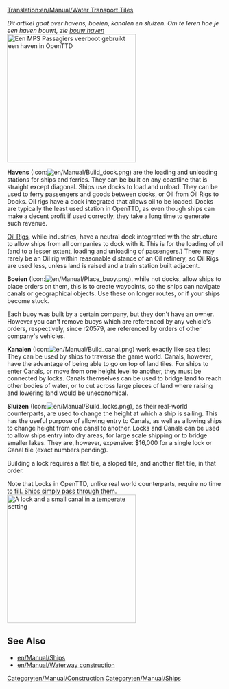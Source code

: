 [[Translation:en/Manual/Water Transport Tiles]]
{{nl/Vertaling|en/Manual/Water Transport Tiles|0}}

''Dit artikel gaat over havens, boeien, kanalen en sluizen. Om te leren hoe je een haven bouwt, zie [[nl/Manual/Bouw haven|bouw haven]]''
[[File:en/Manual/Dockscreenshot.png|thumb|300px|right|Een [[en/Manual/Base Set/Ships/MPS Passenger Ferry|MPS Passagiers veerboot]] gebruikt een haven in OpenTTD]]

'''Havens''' (Icon:[[File:en/Manual/Build dock.png]]) are the loading and unloading stations for ships and ferries. They can be built on any coastline that is straight except diagonal. Ships use docks to load and unload. They can be used to ferry passengers and goods between docks, or Oil from Oil Rigs to Docks. Oil rigs have a dock integrated that allows oil to be loaded. Docks are typically the least used station in OpenTTD, as even though ships can make a decent profit if used correctly, they take a long time to generate such revenue.

[[en/Manual/Industries|Oil Rigs]], while industries, have a neutral dock integrated with the structure to allow ships from all companies to dock with it. This is for the loading of oil (and to a lesser extent, loading and unloading of passengers.) There may rarely be an Oil rig within reasonable distance of an Oil refinery, so Oil Rigs are used less, unless land is raised and a train station built adjacent.

'''Boeien''' (Icon:[[File:en/Manual/Place buoy.png]]), while not docks, allow ships to place orders on them, this is to create waypoints, so the ships can navigate canals or geographical objects. Use these on longer routes, or if your ships become stuck. 

Each buoy was built by a certain company, but they don't have an owner. However you can't remove buoys which are referenced by any vehicle's orders, respectively, since r20579, are referenced by orders of other company's vehicles.

'''Kanalen''' (Icon:[[File:en/Manual/Build canal.png]]) work exactly like sea tiles: They can be used by ships to traverse the game world. Canals, however, have the advantage of being able to go on top of land tiles. For ships to enter Canals, or move from one height level to another, they must be connected by locks. Canals themselves can be used to bridge land to reach other bodies of water, or to cut across large pieces of land where raising and lowering land would be uneconomical. 

'''Sluizen''' (Icon:[[File:en/Manual/Build locks.png]]), as their real-world counterparts, are used to change the height at which a ship is sailing. This has the useful purpose of allowing entry to Canals, as well as allowing ships to change height from one canal to another. Locks and Canals can be used to allow ships entry into dry areas, for large scale shipping or to bridge smaller lakes. They are, however, expensive: $16,000 for a single lock or Canal tile (exact numbers pending).

Building a lock requires a flat tile, a sloped tile, and another flat tile, in that order.

Note that Locks in OpenTTD, unlike real world counterparts, require no time to fill. Ships simply pass through them.
[[File:en/Manual/Temperate-canal-locks.png|thumb|300px|center|A lock and a small canal in a temperate setting]]




==See Also==
*[[en/Manual/Ships]]
*[[en/Manual/Waterway construction]]


[[Category:en/Manual/Construction]]
[[Category:en/Manual/Ships]]